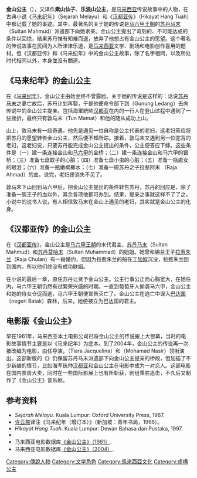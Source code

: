 '''金山公主'''（{{lang-ms|Puteri Gunung Ledang}}），又译作'''素山仙子'''、'''乐浪山公主'''，是[[马来西亚|马来西亚]]传说故事中的人物，在古典小说《[[马来纪年|马来纪年]]》（Sejarah Melayu）和《[[汉都亚传|汉都亚传]]》（Hikayat Hang Tuah）中都记载了她的事迹。其中，最著名的关于她的传说是[[马六甲苏丹王朝|马六甲王朝]]的[[苏丹马末沙|苏丹马末]]（Sultan Mahmud）派遣部下向她求亲。金山公主提出了苛刻的、不可能达成的条件以回绝，结果苏丹惟有知难而退，放弃了他想占有金山公主的愿望。这个著名的传说故事在民间为人所津津乐道，是[[马来西亚|马来西亚]]文学、剧场和电影创作喜用的题材。但《汉都亚传》和《马来纪年》中的金山公主故事，除了名字相同，以及所处时代相同以外，本身並沒有關連。

== 《马来纪年》的金山公主 ==

在《[[马来纪年|马来纪年]]》，金山公主由始至终不曾露脸。关于她的传说是这样的：话说[[苏丹马末沙|苏丹马末]]之妻亡故后，苏丹计划再娶，于是他便命令部下到{{link-ms|金山 (馬來西亞)|Gunung Ledang|金山}}（Gunung Ledang）去向传说中的金山公主提亲。包括海軍統帥[[汉都亚|汉都亚]]在内的一行人在登山过程中遇到了一些挫折，最终只有敦马末（Tun Mamat）和他的随从成功上山。

山上，敦马末有一段奇遇。他先是遇见一位自称是公主代表的老妇，这老妇答应将把苏丹的愿望转告金山公主，然后便不知所踪。接着，敦马末又遇到另一位驼背的老妇，这老妇说，只要苏丹能完成金山公主提出的条件，公主便答应下嫁。这些条件是（一）建一条连接金山和[[马六甲|马六甲]]的金桥；（二）建一条连接金山和马六甲的银桥；（三）准备七盘蚊子的心脏；（四）准备七盘小虫的心脏；（五）准备一瓶處女的眼泪；（六）准备一瓶嫩槟榔水；（七）准备一碗苏丹之子拉惹阿末 （Raja Ahmad）的血。说完，老妇便消失不见了。

敦马末下山回到马六甲后，把金山公主提出的条件转告苏丹，苏丹的回应是，除了准备一碗王子的血以外，其余各项他都可办到。结果，提亲之事就这样不了了之。小说中的说书人说，有人相信敦马末在金山上遇见的老妇，其实就是金山公主的化身。

== 《汉都亚传》的金山公主 ==

在《[[汉都亚传|汉都亚传]]》，金山公主是[[马六甲苏丹王朝|马六甲王朝]]的末代君主，[[苏丹马末|苏丹马末]]（Sultan Mahmud）和[[苏丹莫哈末|苏丹莫哈末]]（Sultan Muhammad）的姐姐。她曾和锡兰王子[[拉惹朱兰|拉惹朱兰]]（Raja Chulan）有一段婚约，但因为拉惹朱兰的船在[[丁加奴|丁加奴]]沉没，拉惹朱兰回到国内，所以他们终没有成功联姻。

在小说的最后一章，原任苏丹让贤予金山公主。公主行事公正而心胸宽大，在她任内，马六甲王朝仍然有过繁荣兴盛的时期。一直到葡萄牙人偷袭马六甲，金山公主和她的侍女仓促而逃，马六甲王朝便宣告灭亡了。金山公主在逃亡中误入[[巴达国|巴达国]]（negeri Batak）森林，后来，她便被立为巴达国的君主。

== 电影版《金山公主》 ==

早在1961年，马来西亚本土电影公司已将金山公主的传说搬上大银幕，当时的电影故事情节主要是以《马来纪年》为底本。到了2004年，金山公主的传说再一次被改编为电影，由{{link-ms|苏宗兴|Saw Teong Hin}}任导演，{{link-ms|蒂雅拉·杰奎琳娜|Tiara Jacquelina}}（Tiara Jacquelina）和{{link-ms|莫哈末·纳西尔|M. Nasir}}（Mohamad Nasir）领衔演出。这部新版的《{{link-ms|金山公主 (電影)|Puteri Gunung Ledang (filem)|金山公主}}》仍保留苏丹马末派遣部下向金山公主提亲的桥段，但加插了不少新编的情节，比如海军统帅[[汉都亚|汉都亚]]和金山公主在电影中成为一对恋人。这部电影在国内票房大卖，同时在一些国际影展上也有所斩获，剧组乘胜追击，不久后又制作了《金山公主》音乐剧。

== 参考资料 ==

*''Sejarah Melayu''. Kuala Lumpur: Oxford University Press, 1967.
*[[许云樵|许云樵]]译注《马来纪年（增订本）》（新加坡：青年书局，1966）。
*''Hikayat Hang Tuah''. Kuala Lumpur: Dewan Bahasa dan Pustaka, 1997.
* {{imdb title|0420101|Puteri gunung ledang}}
*马来西亚电影数据库[http://www.sinemamalaysia.com.my/film/info/?id=Puteri_Gunung_Ledang__505 《金山公主》（1961）]{{dead link|date=2018年4月 |bot=InternetArchiveBot |fix-attempted=yes }}.
*马来西亚电影数据库[https://web.archive.org/web/20101028133843/http://www.sinemamalaysia.com.my/film/info/?id=Puteri_Gunung_Ledang_5 《金山公主》（2004）].

[[Category:傳說人物|Category:傳說人物]]
[[Category:文学角色|Category:文学角色]]
[[Category:馬來西亞文化|Category:馬來西亞文化]]
[[Category:虛構公主|Category:虛構公主]]